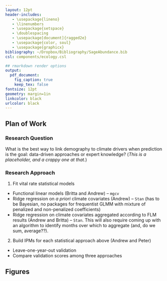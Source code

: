 ```yaml
---
layout: 12pt
header-includes:
   - \usepackage{lineno}
   - \linenumbers
   - \usepackage{setspace}
   - \doublespacing
   - \usepackage[document]{ragged2e}
   - \usepackage{color, soul}
   - \usepackage{graphicx}
bibliography: ~/Dropbox/Bibliography/SageAbundance.bib
csl: components/ecology.csl

## rmarkdown render options
output:
  pdf_document:
    fig_caption: true
    keep_tex: false
fontsize: 12pt
geometry: margin=1in
linkcolor: black
urlcolor: black
---
```


\renewcommand*{\thefootnote}{\fnsymbol{footnote}}

\begin{centering}
\textbf{\large{A framework for optimally predictive population models: identifying climate drivers for integral projection models}}

\textsc{\small{Andrew T. Tredennick\footnote{Corresponding author: atredenn@gmail.com}\textsuperscript{1}, Brittany J. Teller\textsuperscript{1}, ..., and Peter B. Adler\textsuperscript{1}}}

\textit{\small{\textsuperscript{1}Department of Wildland Resources and the Ecology Center, 5230 Old Main Hill, Utah State University, Logan, Utah 84322 USA}} \\

\end{centering}

\renewcommand*{\thefootnote}{\arabic{footnote}}
\setcounter{footnote}{0}

\begin{abstract}
Linking variation in weather to population dynamics is an integral step toward predicting the impactes of climate change on plant and animal populations.
However, fitting demographic population models with climate drivers is deceptively complex.
Just deciding how to, and whether to, aggregate weather variables into a set of candidate covariates is non-trivial.
Here, we describe and compare three possible methods for including climate covariates: (1) use expert knowledge to \emph{a priori} define a tractable set of climate covariates, (2) use functional linear models (splines) to avoid aggregation altogether, and (3) use functional linear models to identify time periods over which to aggregate climate variables followed by statistical regularization to manage covariate collinearity.
To test the three methods we build stochastic integral projection models using the all three methods for climate covariate inclusion for 15 species across five semi-arid grasslands and compare their predictive ability.
We find...

\vspace{2em}

\emph{Key words: population model, climate change, forecasting, integral projection model, ridge regression, functional linear model, model selection}
\end{abstract}

Plan of Work
------------
### Research Question
What is the best way to link demography to climate drivers when prediction is the goal: data-driven approaches or expert knowledge? (*This is a placeholder, and a crappy one at that.*)

### Research Approach
1. Fit vital rate statistical models
  + Functional linear models (Britta and Andrew) -- `mgcv` 
  + Ridge regression on *a priori* climate covariates (Andrew) -- `Stan` (has to be Bayesian, no packages for frequentist GLMM with mixture of penalized and non-penalized coefficients)
  + Ridge regression on climate covariates aggregated according to FLM results (Andrew and Britta) -- `Stan`. This will also require coming up with an algorithm to identify months over which to aggregate (and, do we sum, average??).

2. Build IPMs for each statistical approach above (Andrew and Peter)
  + Leave-one-year-out validation
  + Compare validation scores among three approaches

\newpage{}

Figures
-------
\begin{figure}[!ht]
  \centering
      \includegraphics[height=6in]{../figures/OPPM_workflow.png}
  \caption{Flowchart diagram of the steps in our analysis.}
\end{figure}

